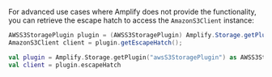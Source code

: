 For advanced use cases where Amplify does not provide the functionality, you can retrieve the escape hatch to access the `AmazonS3Client` instance:

<BlockSwitcher>
<Block name="Java">

```java
AWSS3StoragePlugin plugin = (AWSS3StoragePlugin) Amplify.Storage.getPlugin("awsS3StoragePlugin");
AmazonS3Client client = plugin.getEscapeHatch();
```

</Block>
<Block name="Kotlin">

```kotlin
val plugin = Amplify.Storage.getPlugin("awsS3StoragePlugin") as AWSS3StoragePlugin
val client = plugin.escapeHatch
```

</Block>
</BlockSwitcher>
